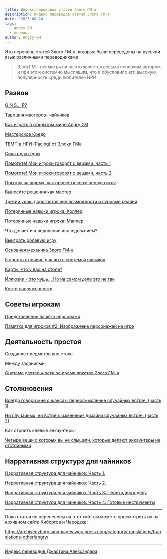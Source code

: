 ```yaml
---
title: Индекс переводов статей Злого ГМ-а
description: Индекс переводов статей Злого ГМ-а
date: '2023-08-24'
tags:
  - Angry GM
  - перевод
author: Angry GM
---
```


Это перечень статей Злого ГМ-а, которые были переведены на русский язык различными переводчиками.

> Злой ГМ - несмотря ни на что является весьма неплохим автором и при этом системно мыслящим, что и обусловило его высокую популярность среди любителей НРИ

## Разное

[G N S... P?](/posts/translations/angrygm-g-n-s-p)

[Таро для мастеров- чайников](/posts/translations/angrygm-taro-for-dummies)

[Как играть в открытом мире Angry GM](/posts/translations/translate-how-to-play-open-world-angry-gm)

[Мастерское Кредо](/posts/translations/angrygm-gm-credo)

[ТЕМП в НРИ (Pacing) от Злюки ГМа](/posts/translations/angrygm-pacing-in-rpg)

[Сила редактуры](/posts/translations/angrygm-the-power-of-editing)

[Помогите! Мои игроки говорят с вещами, часть 1](/posts/translations/angrygm-help-my-players-are-talking-to-things-1)

[Помогите! Мои игроки говорят с вещами, часть 2](/posts/translations/angrygm-help-my-players-are-talking-to-things-2)

[Прыжок за ширму: как провести свою первую игру](/posts/translations/angrygm-jumping-the-screen-how-to-run-your-first-rpg-session)

Выносите решения как мастер

[Третий урок: дорогостоящие возможности и суровые реалии](/posts/translations/angrygm-the-third-lesson-costly-opportunities-and-harsh-realities)

[Потерянные навыки игрока: Коллер](/posts/translations/angrygm-lost-player-skills-calling)

[Потерянные навыки игрока: Маппер](/posts/translations/angrygm-lost-player-skills-mapping)

Что делает исследование исследованием?

[Выиграть ролевую игру](/posts/translations/angrygm-winning-rpg)

[Основная механика Злого ГМ-а](/posts/translations/angrygm-core-mechanics)

[5 простых правил для игр с системой навыков](/posts/translations/angrygm-five-simple-rules-for-games-with-skill-system)

[Карты: что у вас на столе?](/posts/translations/angrygm-maps-whats-on-your-table)

[Иллюзии - это чушь... Но на самом деле это не так](/posts/translations/angrygm-illusions-are-bullshit)

[Кости напряженности](/posts/core-d20/about-tension-dice)

## Советы игрокам

[Представление вашего персонажа](/posts/translations/angrygm-presentation-of-your-pc)

[Памятка для игроков #2: Изображение персонажей на игре](/posts/translations/angrygm-player-memo-2)

## Деятельность простоя

Создание предметов вне стола

Между заданиями

[Система деятельности во время простоя Злого ГМ-а](/posts/translations/angrygm-downtime-activities)

## Столкновения

[Всегда говори мне о шансах: переосмысление случайных встреч (часть 1)](/posts/translations/always-tell-me-about-chances)

[Ни случайных, ни встреч: изменение дизайна случайных встреч (часть 2)](/posts/translations/anfgrygm-no-random-no-encouhter-changing-the-core-angry-gm)

Как строить клевые энкаунтеры!

[Четыре вещи о которых вы не слышали, которые делают энкаунтеры не отстойными](/posts/translations/angrygm-four-things-make-encounters-not-suck)

## Нарративная структура для чайников

[Нарративная структура для чайников: Часть 1.](/posts/translations/angrygm-narrative-structure-for-dummies-1)

[Нарративная структура для чайников: Часть 2.](/posts/translations/angrygm-gm-narrativ)

[Нарративная структура для чайников. Часть 3: Переходим к делу](/posts/translations/angrygm-narrative-structure-for-dummies-3)

[Нарративная структура для чайников: Часть 4. Готовые инструменты](/posts/translations/angrygm-narrative-structure-for-dummies-4)

---

Пока статьи не перенесены на этот сайт вы можете просмотреть их на архивном сайте Киборгов и Чародеев:

https://archivecyborgsandmages.wordpress.com/category/translations/translations-other/angry/

---

[Индекс переводов Джастина Александера](/posts/translations/alexandrian-index)
